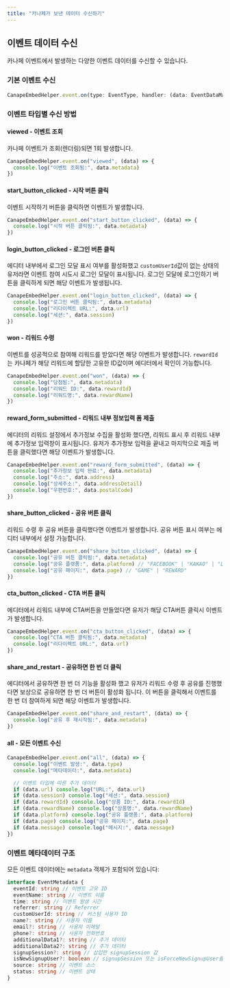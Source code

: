 ```yaml
---
title: "카나페가 보낸 데이터 수신하기"
---
```


## 이벤트 데이터 수신

카나페 이벤트에서 발생하는 다양한 이벤트 데이터를 수신할 수 있습니다.

### 기본 이벤트 수신

```typescript
CanapeEmbedHelper.event.on(type: EventType, handler: (data: EventDataMap[EventType]) => void): void
```

### 이벤트 타입별 수신 방법

#### viewed - 이벤트 조회

카나페 이벤트가 조회(렌더링)되면 1회 발생합니다.

```typescript
CanapeEmbedHelper.event.on("viewed", (data) => {
  console.log("이벤트 조회됨:", data.metadata)
})
```

#### start_button_clicked - 시작 버튼 클릭

이벤트 시작하기 버튼을 클릭하면 이벤트가 발생합니다.

```typescript
CanapeEmbedHelper.event.on("start_button_clicked", (data) => {
  console.log("시작 버튼 클릭됨:", data.metadata)
})
```

#### login_button_clicked - 로그인 버튼 클릭

에디터 내부에서 로그인 모달 표시 여부를 활성화했고 `customUserId`값이 없는 상태의 유저라면
이벤트 참여 시도시 로그인 모달이 표시됩니다. 로그인 모달에 로그인하기 버튼을 클릭하게 되면
해당 이벤트가 발생됩니다.

```typescript
CanapeEmbedHelper.event.on("login_button_clicked", (data) => {
  console.log("로그인 버튼 클릭됨:", data.metadata)
  console.log("리다이렉트 URL:", data.url)
  console.log("세션:", data.session)
})
```

#### won - 리워드 수령

이벤트를 성공적으로 참여해 리워드를 받았다면 해당 이벤트가 발생합니다.
`rewardId`는 카나페가 해당 리워드에 할당한 고유한 ID값이며 에디터에서 확인이 가능합니다.

```typescript
CanapeEmbedHelper.event.on("won", (data) => {
  console.log("당첨됨:", data.metadata)
  console.log("리워드 ID:", data.rewardId)
  console.log("리워드명:", data.rewardName)
})
```

#### reward_form_submitted - 리워드 내부 정보입력 폼 제출

에디터의 리워드 설정에서 추가정보 수집을 활성화 했다면, 리워드 표시 후 리워드 내부에 추가정보 입력창이 표시됩니다.
유저가 추가정보 입력을 끝내고 마지막으로 제출 버튼을 클릭했다면 해당 이벤트가 발생합니다.

```typescript
CanapeEmbedHelper.event.on("reward_form_submitted", (data) => {
  console.log("추가정보 입력 완료:", data.metadata)
  console.log("주소:", data.address)
  console.log("상세주소:", data.addressDetail)
  console.log("우편번호:", data.postalCode)
})
```

#### share_button_clicked - 공유 버튼 클릭

리워드 수령 후 공유 버튼을 클릭했다면 이벤트가 발생합니다.
공유 버튼 표시 여부는 에디터 내부에서 설정 가능합니다.

```typescript
CanapeEmbedHelper.event.on("share_button_clicked", (data) => {
  console.log("공유 버튼 클릭됨:", data.metadata)
  console.log("공유 플랫폼:", data.platform) // "FACEBOOK" | "KAKAO" | "LINE" | "LINK" | "MESSENGER" | "WHATSAPP" | "X"
  console.log("공유 페이지:", data.page) // "GAME" | "REWARD"
})
```

#### cta_button_clicked - CTA 버튼 클릭

에디터에서 리워드 내부에 CTA버튼을 만들었다면 유저가 해당 CTA버튼 클릭시 이벤트가 발생합니다.

```typescript
CanapeEmbedHelper.event.on("cta_button_clicked", (data) => {
  console.log("CTA 버튼 클릭됨:", data.metadata)
  console.log("리다이렉트 URL:", data.url)
})
```

#### share_and_restart - 공유하면 한 번 더 클릭

에디터에서 공유하면 한 번 더 기능을 활성화 했고 유저가 리워드 수령 후 공유를 진행했다면
보상으로 공유하면 한 번 더 버튼이 활성화 됩니다. 이 버튼을 클릭해서 이벤트를 한 번 더 참여하게 되면
해당 이벤트가 발생합니다.

```typescript
CanapeEmbedHelper.event.on("share_and_restart", (data) => {
  console.log("공유 후 재시작됨:", data.metadata)
})
```

#### all - 모든 이벤트 수신

```typescript
CanapeEmbedHelper.event.on("all", (data) => {
  console.log("이벤트 발생:", data.type)
  console.log("메타데이터:", data.metadata)

  // 이벤트 타입에 따른 추가 데이터
  if (data.url) console.log("URL:", data.url)
  if (data.session) console.log("세션:", data.session)
  if (data.rewardId) console.log("상품 ID:", data.rewardId)
  if (data.rewardName) console.log("상품명:", data.rewardName)
  if (data.platform) console.log("공유 플랫폼:", data.platform)
  if (data.page) console.log("공유 페이지:", data.page)
  if (data.message) console.log("메시지:", data.message)
})
```

### 이벤트 메타데이터 구조

모든 이벤트 데이터에는 `metadata` 객체가 포함되어 있습니다:

```typescript
interface EventMetadata {
  eventId: string // 이벤트 고유 ID
  eventName: string // 이벤트 이름
  time: string // 이벤트 발생 시간
  referrer: string // Referrer
  customUserId: string // 커스텀 사용자 ID
  name?: string // 사용자 이름
  email?: string // 사용자 이메일
  phone?: string // 사용자 전화번호
  additionalData1?: string // 추가 데이터
  additionalData2?: string // 추가 데이터
  signupSession?: string // 삽입한 signupSession 값
  isNewSignupUser?: boolean // signupSession 또는 isForceNewSignupUser를 사용해 신규 회원가입 유저로 판단되면 이 값이 true가 됩니다
  source: string // 이벤트 소스
  status: string // 이벤트 상태
}
```
